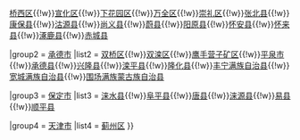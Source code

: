 {{Navbox
|name = 环首都贫困带
|title = [[环首都贫困带]]
|state = uncollapsed

|group1 = [[张家口市]]
|list1 = [[桥东区 (张家口市)|桥东区]]{{!w}}[[桥西区 (张家口市)|桥西区]]{{!w}}[[宣化区]]{{!w}}[[下花园区]]{{!w}}[[万全区]]{{!w}}[[崇礼区]]{{!w}}[[张北县]]{{!w}}[[康保县]]{{!w}}[[沽源县]]{{!w}}[[尚义县]]{{!w}}[[蔚县]]{{!w}}[[阳原县]]{{!w}}[[怀安县]]{{!w}}[[怀来县]]{{!w}}[[涿鹿县]]{{!w}}[[赤城县]]

|group2 = [[承德市]]
|list2 = [[双桥区 (承德市)|双桥区]]{{!w}}[[双滦区]]{{!w}}[[鹰手营子矿区]]{{!w}}[[平泉市]]{{!w}}[[承德县]]{{!w}}[[兴隆县]]{{!w}}[[滦平县]]{{!w}}[[隆化县]]{{!w}}[[丰宁满族自治县]]{{!w}}[[宽城满族自治县]]{{!w}}[[围场满族蒙古族自治县]] 

|group3 = [[保定市]]
|list3 = [[涞水县]]{{!w}}[[阜平县]]{{!w}}[[唐县]]{{!w}}[[涞源县]]{{!w}}[[易县]]{{!w}}[[顺平县]]

|group4 = [[天津市]]
|list4 = [[蓟州区]]
}}